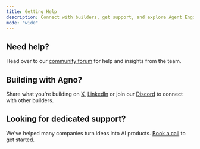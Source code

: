 ```yaml
---
title: Getting Help
description: Connect with builders, get support, and explore Agent Engineering.
mode: "wide"
---
```


## Need help?

Head over to our [community forum](https://agno.link/community) for help and insights from the team.

## Building with Agno?

Share what you're building on [X](https://agno.link/x), [LinkedIn](https://www.linkedin.com/company/agno-agi) or join our [Discord](https://agno.link/discord) to connect with other builders.

## Looking for dedicated support?

We've helped many companies turn ideas into AI products. [Book a call](https://cal.com/team/agno/intro) to get started.
